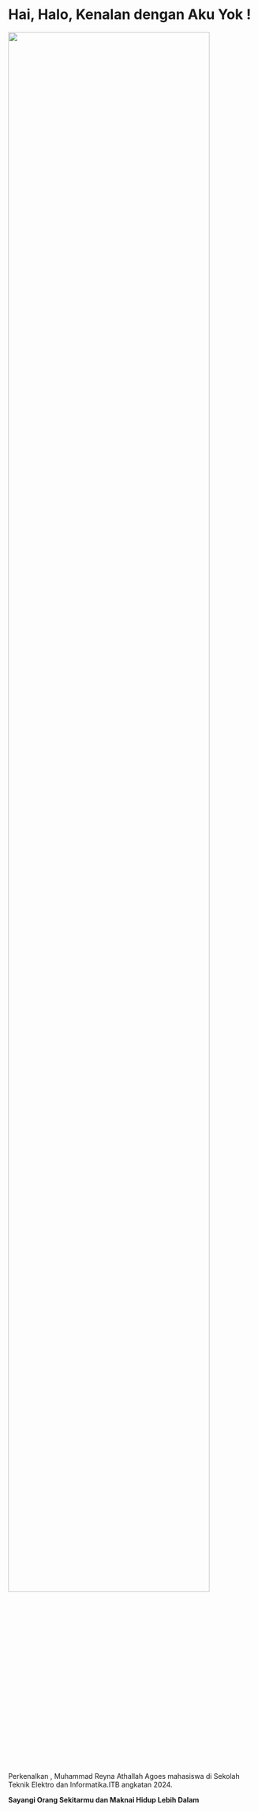 # Hai, Halo, Kenalan dengan Aku Yok ! {.unnumbered}

![](images/muka_gw.jpg){width=90%}

Perkenalkan , Muhammad Reyna Athallah Agoes mahasiswa di Sekolah Teknik Elektro dan Informatika.ITB angkatan 2024.

**Sayangi Orang Sekitarmu dan Maknai Hidup Lebih Dalam**
